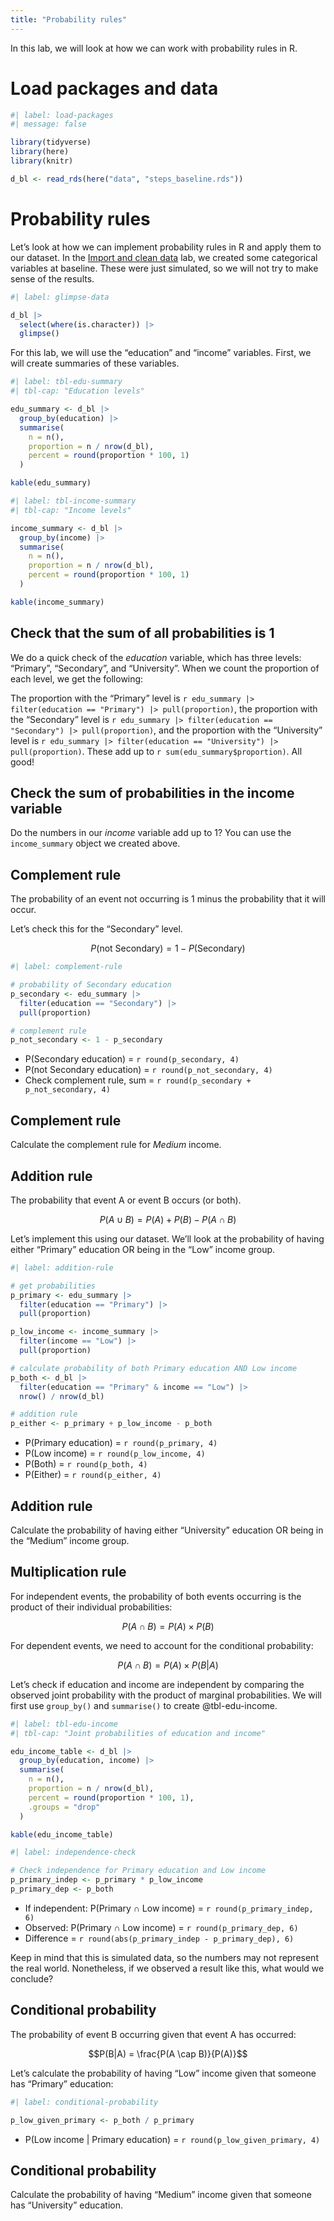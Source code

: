 ```yaml
---
title: "Probability rules"
---
```


In this lab, we will look at how we can work with probability rules in R.

# Load packages and data

```r
#| label: load-packages
#| message: false

library(tidyverse)
library(here)
library(knitr)

d_bl <- read_rds(here("data", "steps_baseline.rds"))
```

# Probability rules

Let's look at how we can implement probability rules in R and apply them to our dataset. In the [Import and clean data](import-clean.qmd) lab, we created some categorical variables at baseline. These were just simulated, so we will not try to make sense of the results.

```r
#| label: glimpse-data

d_bl |>
  select(where(is.character)) |>
  glimpse()
```

For this lab, we will use the "education" and "income" variables. First, we will create summaries of these variables.

```r
#| label: tbl-edu-summary
#| tbl-cap: "Education levels"

edu_summary <- d_bl |>
  group_by(education) |>
  summarise(
    n = n(),
    proportion = n / nrow(d_bl),
    percent = round(proportion * 100, 1)
  )

kable(edu_summary)
```

```r
#| label: tbl-income-summary
#| tbl-cap: "Income levels"

income_summary <- d_bl |>
  group_by(income) |>
  summarise(
    n = n(),
    proportion = n / nrow(d_bl),
    percent = round(proportion * 100, 1)
  )

kable(income_summary)
```

## Check that the sum of all probabilities is 1

We do a quick check of the *education* variable, which has three levels: "Primary", "Secondary", and "University". When we count the proportion of each level, we get the following: 

The proportion with the "Primary" level is `r edu_summary |> filter(education == "Primary") |> pull(proportion)`, the proportion with the "Secondary" level is `r edu_summary |> filter(education == "Secondary") |> pull(proportion)`, and the proportion with the "University" level is `r edu_summary |> filter(education == "University") |> pull(proportion)`. These add up to `r sum(edu_summary$proportion)`. All good!

::: {#exr-check-sum-probabilities .callout-caution collapse="true"}
## Check the sum of probabilities in the income variable

Do the numbers in our *income* variable add up to 1? You can use the `income_summary` object we created above.

:::

## Complement rule

The probability of an event not occurring is 1 minus the probability that it will occur.

Let's check this for the "Secondary" level.

$$
P(\text{not Secondary}) = 1 - P(\text{Secondary})
$$

```r
#| label: complement-rule

# probability of Secondary education
p_secondary <- edu_summary |>
  filter(education == "Secondary") |>
  pull(proportion)

# complement rule
p_not_secondary <- 1 - p_secondary
```

- P(Secondary education) = `r round(p_secondary, 4)`
- P(not Secondary education) = `r round(p_not_secondary, 4)`
- Check complement rule, sum = `r round(p_secondary + p_not_secondary, 4)`

::: {#exr-complement-rule .callout-caution collapse="true"}
## Complement rule

Calculate the complement rule for *Medium* income.
:::

## Addition rule

The probability that event A or event B occurs (or both).

$$P(A \cup B) = P(A) + P(B) - P(A \cap B)$$

Let's implement this using our dataset. We'll look at the probability of having either "Primary" education OR being in the "Low" income group.

```r
#| label: addition-rule

# get probabilities
p_primary <- edu_summary |>
  filter(education == "Primary") |>
  pull(proportion)

p_low_income <- income_summary |>
  filter(income == "Low") |>
  pull(proportion)

# calculate probability of both Primary education AND Low income
p_both <- d_bl |>
  filter(education == "Primary" & income == "Low") |>
  nrow() / nrow(d_bl)

# addition rule
p_either <- p_primary + p_low_income - p_both
```

- P(Primary education) = `r round(p_primary, 4)`
- P(Low income) = `r round(p_low_income, 4)`
- P(Both) = `r round(p_both, 4)`
- P(Either) = `r round(p_either, 4)`

::: {#exr-addition-rule .callout-caution collapse="true"}
## Addition rule

Calculate the probability of having either "University" education OR being in the "Medium" income group.
:::

## Multiplication rule

For independent events, the probability of both events occurring is the product of their individual probabilities:

$$P(A \cap B) = P(A) \times P(B)$$

For dependent events, we need to account for the conditional probability:

$$P(A \cap B) = P(A) \times P(B|A)$$

Let's check if education and income are independent by comparing the observed joint probability with the product of marginal probabilities. We will first use `group_by()` and `summarise()` to create @tbl-edu-income.

```r
#| label: tbl-edu-income
#| tbl-cap: "Joint probabilities of education and income"

edu_income_table <- d_bl |>
  group_by(education, income) |>
  summarise(
    n = n(),
    proportion = n / nrow(d_bl),
    percent = round(proportion * 100, 1),
    .groups = "drop"
  )

kable(edu_income_table)
```

```r
#| label: independence-check

# Check independence for Primary education and Low income
p_primary_indep <- p_primary * p_low_income
p_primary_dep <- p_both
```

- If independent: P(Primary ∩ Low income) = `r round(p_primary_indep, 6)`
- Observed: P(Primary ∩ Low income) = `r round(p_primary_dep, 6)`
- Difference = `r round(abs(p_primary_indep - p_primary_dep), 6)`

::: {.callout-tip}
Keep in mind that this is simulated data, so the numbers may not represent the real world. Nonetheless, if we observed a result like this, what would we conclude?
:::

## Conditional probability

The probability of event B occurring given that event A has occurred:

$$P(B|A) = \frac{P(A \cap B)}{P(A)}$$

Let's calculate the probability of having "Low" income given that someone has "Primary" education:

```r
#| label: conditional-probability

p_low_given_primary <- p_both / p_primary

```

- P(Low income | Primary education) = `r round(p_low_given_primary, 4)`

::: {#exr-conditional-probability .callout-caution collapse="true"}
## Conditional probability

Calculate the probability of having "Medium" income given that someone has "University" education.
:::
